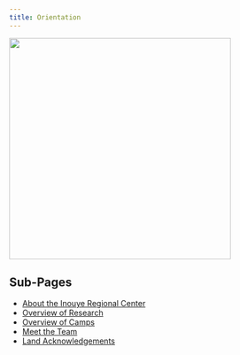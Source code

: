 ```yaml
---
title: Orientation
---
```

![](images/sealturtle.jpg){fig-align="center, height=400}

## Sub-Pages

-   [About the Inouye Regional Center](https://pifsc-protected-species-division.github.io/PMNM-ARCamps-Manual/content/About_the_IRC.html)
-   [Overview of Research](https://pifsc-protected-species-division.github.io/PMNM-ARCamps-Manual/content/OverviewofResearch.html)
-   [Overview of Camps](https://pifsc-protected-species-division.github.io/PMNM-ARCamps-Manual/content/OverviewofCamps.html)
-   [Meet the Team](https://pifsc-protected-species-division.github.io/PMNM-ARCamps-Manual/content/MeettheTeam.html)
-   [Land Acknowledgements](https://pifsc-protected-species-division.github.io/PMNM-ARCamps-Manual/content/LandAcknowledgements.html)

